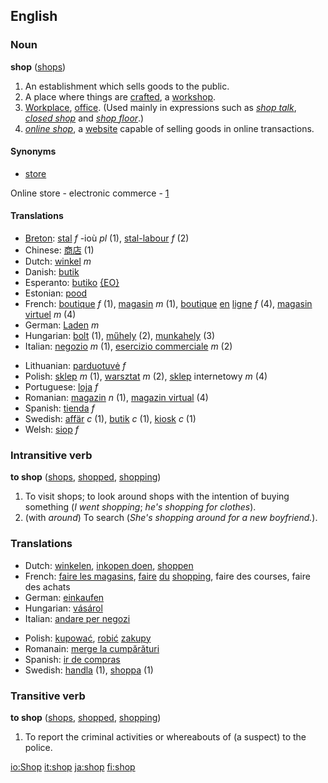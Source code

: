 ==English==
===Noun===
'''shop''' ([[shops]])

#An establishment which sells goods to the public.
#A place where things are [[craft]]ed, a [[workshop]].
#[[Workplace]], [[office]].  (Used mainly in expressions such as ''[[shop talk]]'', ''[[closed shop]]'' and ''[[shop floor]]''.)
#''[[online shop]]'', a [[website]] capable of selling goods in online transactions.

====Synonyms====
*[[store]]

Online store - electronic commerce - [http://www.jellydeal.co.uk]

====Translations====
{{top}}<!--languages from A to I go here-->
*[[Breton]]: [[stal]] ''f'' -ioù ''pl'' (1), [[stal-labour]] ''f'' (2)
*Chinese: [[商店]] (1)
*Dutch: [[winkel]] ''m''
*Danish: [[butik]]
*Esperanto: [[butiko]] [[:eo:butiko|{EO}]]
*Estonian: [[pood]]
*French: [[boutique]] ''f'' (1), [[magasin]] ''m'' (1), [[boutique]] [[en]] [[ligne]] ''f'' (4), [[magasin]] [[virtuel]] ''m'' (4)
*German: [[Laden]] ''m''
*Hungarian: [[bolt]] (1), [[műhely]] (2), [[munkahely]] (3)
*Italian: [[negozio]] ''m'' (1), [[esercizio commerciale]] ''m'' (2)
{{mid}}<!--languages from J to Z go here-->
*Lithuanian: [[parduotuvė]] ''f''
*Polish: [[sklep]] ''m'' (1), [[warsztat]] ''m'' (2), [[sklep]] internetowy ''m'' (4)
*Portuguese: [[loja]] ''f''
*Romanian: [[magazin]] ''n'' (1), [[magazin virtual]] (4)
*Spanish: [[tienda]] ''f''
*Swedish: [[affär]] ''c'' (1), [[butik]] ''c'' (1), [[kiosk]] ''c'' (1)
*Welsh: [[siop]] ''f''
{{bottom}}

===Intransitive verb===
'''to shop''' ([[shops]], [[shopped]], [[shopping]])

#To visit shops; to look around shops with the intention of buying something (''I went shopping''; ''he's shopping for clothes'').
#(with ''around'') To search (''She's shopping around for a new boyfriend.'').

===Translations===
{{top}}<!--languages from A to I go here-->
*Dutch: [[winkelen]], [[inkopen doen]], [[shoppen]]
*French: [[faire les magasins]], [[faire]] [[du]] [[shopping]], faire des courses, faire des achats
*German: [[einkaufen]]
*Hungarian: [[vásárol]]
*Italian: [[andare per negozi]]
{{mid}}<!--languages from J to Z go here-->
*Polish: [[kupować]], [[robić]] [[zakup]]y
*Romanain: [[merge la cumpărături]]
*Spanish: [[ir de compras]]
*Swedish: [[handla]] (1), [[shoppa]] (1)
{{bottom}}

===Transitive verb===
'''to shop''' ([[shops]], [[shopped]], [[shopping]])

#To report the criminal activities or whereabouts of (a suspect) to the police.

[[io:Shop]]
[[it:shop]]
[[ja:shop]]
[[fi:shop]]
